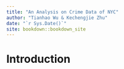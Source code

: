 ```yaml
--- 
title: "An Analysis on Crime Data of NYC"
author: "Tianhao Wu & Kechengjie Zhu"
date: "`r Sys.Date()`"
site: bookdown::bookdown_site
---
```


# Introduction

